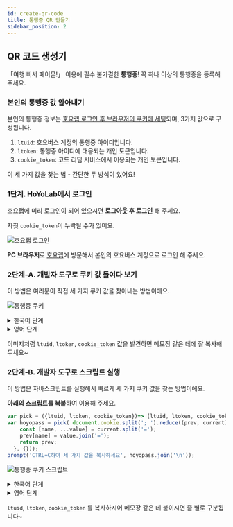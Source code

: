 ```yaml
---
id: create-qr-code
title: 통행증 QR 만들기
sidebar_position: 2
---
```



## QR 코드 생성기

<CreateQrCode />


「여행 비서 페이몬!」 이용에 필수 불가결한 **통행증**! 꼭 하나 이상의 통행증을 등록해 주세요.

### 본인의 통행증 값 알아내기

본인의 통행증 정보는 <u>호요랩 로그인 후 브라우저의 쿠키에 세팅</u>되며, 3가지 값으로 구성됩니다.

1. `ltuid`: 호요버스 계정의 통행증 아이디입니다.
2. `ltoken`: 통행증 아이디에 대응되는 개인 토큰입니다.
3. `cookie_token`: 코드 리딤 서비스에서 이용되는 개인 토큰입니다. 



이 세 가지 값을 찾는 법 - 간단한 두 방식이 있어요!

### **1단계. HoYoLab에서 로그인**

호요랩에 미리 로그인이 되어 있으시면 **로그아웃 후 로그인** 해 주세요. 

자칫 `cookie_token`이 누락될 수가 있어요.

![호요랩 로그인](resources\hoyopass_login.png)

**PC 브라우저**로 [호요랩](https://www.hoyolab.com/home)에 방문해서 본인의 호요버스 계정으로 로그인 해 주세요.

### 2단계-A. 개발자 도구로 쿠키 값 들여다 보기

이 방법은 여러분이 직접 세 가지 쿠키 값을 찾아내는 방법이에요.

![통행증 쿠키](resources\hoyopass_cookies.png)


<details>
  <summary>한국어 단계</summary>
   `개발자도구(F12)` > `응용 프로그램` 탭> `저장소` 섹션> `쿠키` 항목> 호요랩 URL 주소 클릭!
</details>

<details>
  <summary>영어 단계</summary>
   `DevTools(F12)`> `Application` 탭> `Storage` 섹션> `Cookies` 항목> 호요랩 URL 주소 클릭!
</details>


이미지처럼 `ltuid`, `ltoken`, `cookie_token` 값을 발견하면 메모장 같은 데에 잘 복사해 두세요~

### 2단계-B. 개발자 도구로 스크립트 실행

이 방법은 자바스크립트를 실행해서 빠르게 세 가지 쿠키 값을 찾는 방법이에요.

**아래의 스크립트를 복붙**하여 이용해 주세요.

```javascript
var pick = ({ltuid, ltoken, cookie_token})=> [ltuid, ltoken, cookie_token];
var hoyopass = pick( document.cookie.split('; ').reduce((prev, current) => {
    const [name, ...value] = current.split('=');
    prev[name] = value.join('=');
    return prev;
  }, {}));
prompt('CTRL+C하여 세 가지 값을 복사하세요', hoyopass.join('\n'));
```

![통행증 쿠키 스크립트](resources\hoyopass_cookies_script.png)

<details>
  <summary>한국어 단계</summary>
   `개발자도구(F12)` > `콘솔` 탭>  스크립트를 붙여넣고 엔터> 팝업 창의 쿠키 정보를 CTRL+C 복사!
</details>

<details>
  <summary>영어 단계</summary>
   `DevTools(F12)`> `Console` 탭>  스크립트를 붙여넣고 엔터> 팝업 창의 쿠키 정보를 CTRL+C 복사!
</details>

`ltuid`, `ltoken`, `cookie_token` 를 복사하시어 메모장 같은 데 붙이시면 줄 별로 구분됩니다~